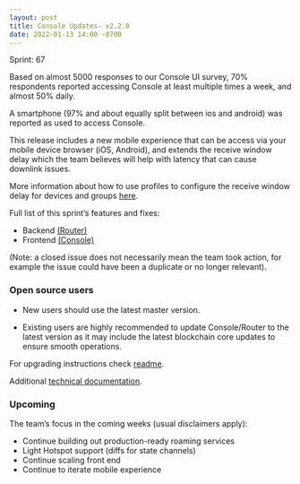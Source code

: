 ```yaml
---
layout: post
title: Console Updates- v2.2.0
date: 2022-01-13 14:00 -0700
---
```


Sprint: 67

Based on almost 5000 responses to our Console UI survey, 70% respondents reported accessing Console
at least multiple times a week, and almost 50% daily.

<!--truncate-->

A smartphone (97% and about equally split between ios and android) was reported as used to access
Console.

This release includes a new mobile experience that can be access via your mobile device browser
(iOS, Android), and extends the receive window delay which the team believes will help with latency
that can cause downlink issues.

More information about how to use profiles to configure the receive window delay for devices and
groups [here](https://docs.helium.com/use-the-network/console/profiles/#receive-window-delay).

Full list of this sprint’s features and fixes:

- Backend [(Router)](https://github.com/helium/router/milestone/4?closed=1)
- Frontend [(Console)](https://github.com/helium/console/milestone/4?closed=1)

(Note: a closed issue does not necessarily mean the team took action, for example the issue could
have been a duplicate or no longer relevant).

### Open source users

- New users should use the latest master version.

- Existing users are highly recommended to update Console/Router to the latest version as it may
  include the latest blockchain core updates to ensure smooth operations.

For upgrading instructions check
[readme](https://github.com/helium/console#upgrading-your-open-source-consolerouter).

Additional
[technical documentation](https://docs.helium.com/use-the-network/run-console/#console-setup).

### Upcoming

The team’s focus in the coming weeks (usual disclaimers apply):

- Continue building out production-ready roaming services
- Light Hotspot support (diffs for state channels)
- Continue scaling front end
- Continue to iterate mobile experience
